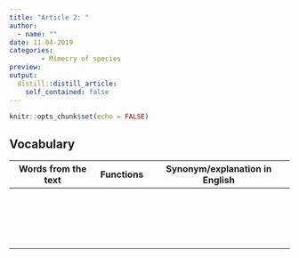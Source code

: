 ```yaml
---
title: "Article 2: "  
author: 
  - name: ""
date: 11-04-2019
categories:
        - Mimecry of species
preview: 
output:
  distill::distill_article:
    self_contained: false
---
```


```r
knitr::opts_chunk$set(echo = FALSE)
```

## Vocabulary 

| Words from the text | Functions   |  Synonym/explanation in English |
| ------------------- | ------------|------------- |
|  |  |  |
|  |  |  |
| |   |     |
|   |  |   |
| |  |  |
|     |   |      |
|  |   |   |
|  |   |    |
|     |   |     |
|       |    |   |
|       |      |    |
|      |       |     |
|    | |      |
|  |  |    |
|       |   |     |
|  |   |           |
|    |       |    |
|        |    |         |





